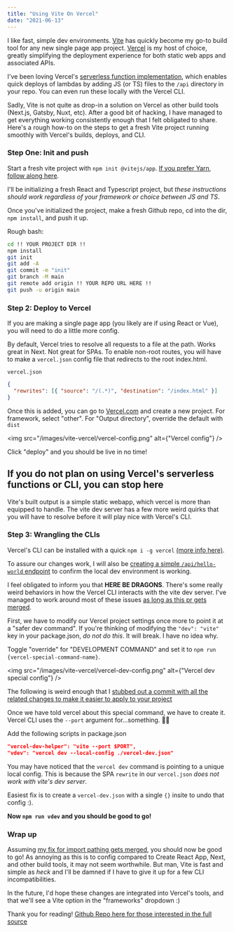 ```yaml
---
title: "Using Vite On Vercel"
date: "2021-06-13"
---
```


I like fast, simple dev environments. [Vite](https://vitejs.dev) has quickly become my go-to build tool for any new single page app project. [Vercel](https://vercel.com) is my host of choice, greatly simplifying the deployment experience for both static web apps and associated APIs.

I've been loving Vercel's [serverless function implementation](https://vercel.com/docs/serverless-functions/introduction), which enables quick deploys of lambdas by adding JS (or TS) files to the `/api` directory in your repo. You can even run these locally with the Vercel CLI.

Sadly, Vite is not quite as drop-in a solution on Vercel as other build tools (Next.js, Gatsby, Nuxt, etc). After a good bit of hacking, I have managed to get everything working consistently enough that I felt obligated to share. Here's a rough how-to on the steps to get a fresh Vite project running smoothly with Vercel's builds, deploys, and CLI.

### Step One: Init and push

Start a fresh vite project with `npm init @vitejs/app`. [If you prefer Yarn, follow along here](https://vitejs.dev/guide/).

I'll be initializing a fresh React and Typescript project, but _these instructions should work regardless of your framework or choice between JS and TS_.

Once you've initialized the project, make a fresh Github repo, cd into the dir, `npm install`, and push it up.

Rough bash:

```bash
cd !! YOUR PROJECT DIR !!
npm install
git init
git add -A
git commit -m "init"
git branch -M main
git remote add origin !! YOUR REPO URL HERE !!
git push -u origin main
```

### Step 2: Deploy to Vercel

If you are making a single page app (you likely are if using React or Vue), you will need to do a little more config.

By default, Vercel tries to resolve all requests to a file at the path. Works great in Next. Not great for SPAs. To enable non-root routes, you will have to make a `vercel.json` config file that redirects to the root index.html.

`vercel.json`

```json
{
  "rewrites": [{ "source": "/(.*)", "destination": "/index.html" }]
}
```

Once this is added, you can go to [Vercel.com](https://vercel.com) and create a new project. For framework, select "other". For "Output directory", override the default with `dist`

<img src="/images/vite-vercel/vercel-config.png" alt={"Vercel config"} />

Click "deploy" and you should be live in no time!

## If you do not plan on using Vercel's serverless functions or CLI, you can stop here

Vite's built output is a simple static webapp, which vercel is more than equipped to handle. The vite dev server has a few more weird quirks that you will have to resolve before it will play nice with Vercel's CLI.

### Step 3: Wrangling the CLIs

Vercel's CLI can be installed with a quick `npm i -g vercel` [(more info here)](https://vercel.com/cli).

To assure our changes work, I will also be [creating a simple `/api/hello-world` endpoint](https://github.com/TheoBr/vercel-vite-demo/blob/main/api/hello-world.ts) to confirm the local dev environment is working.

I feel obligated to inform you that **HERE BE DRAGONS**. There's some really weird behaviors in how the Vercel CLI interacts with the vite dev server. I've managed to work around most of these issues [as long as this pr gets merged](https://github.com/vercel/vercel/pull/6359).

First, we have to modify our Vercel project settings once more to point it at a "safer dev command". If you're thinking of modifying the `"dev": "vite"` key in your package.json, _do not do this_. It will break. I have no idea why.

Toggle "override" for "DEVELOPMENT COMMAND" and set it to `npm run {vercel-special-command-name}`.

<img
  src="/images/vite-vercel/vercel-dev-config.png"
  alt={"Vercel dev special config"}
/>

The following is weird enough that I [stubbed out a commit with all the related changes to make it easier to apply to your project](https://github.com/TheoBr/vercel-vite-demo/commit/8fa15f3b4bfed02019a80fc68845a1e68ef5e196)

Once we have told vercel about this special command, we have to create it. Vercel CLI uses the `--port` argument for...something. 🤷‍♂️

Add the following scripts in package.json

```json
"vercel-dev-helper": "vite --port $PORT",
"vdev": "vercel dev --local-config ./vercel-dev.json"
```

You may have noticed that the `vercel dev` command is pointing to a unique local config. This is because the SPA `rewrite` in our `vercel.json` _does not work with vite's dev server_.

Easiest fix is to create a `vercel-dev.json` with a single `{}` insite to undo that config :).

**Now `npm run vdev` and you should be good to go!**

### Wrap up

Assuming [my fix for import pathing gets merged](https://github.com/vercel/vercel/pull/6359), you should now be good to go! As annoying as this is to config compared to Create React App, Next, and other build tools, it may not seem worthwhile. But man, Vite is fast and simple as _heck_ and I'll be damned if I have to give it up for a few CLI incompatibilities.

In the future, I'd hope these changes are integrated into Vercel's tools, and that we'll see a Vite option in the "frameworks" dropdown :)

Thank you for reading! [Github Repo here for those interested in the full source](https://github.com/TheoBr/vercel-vite-demo)
